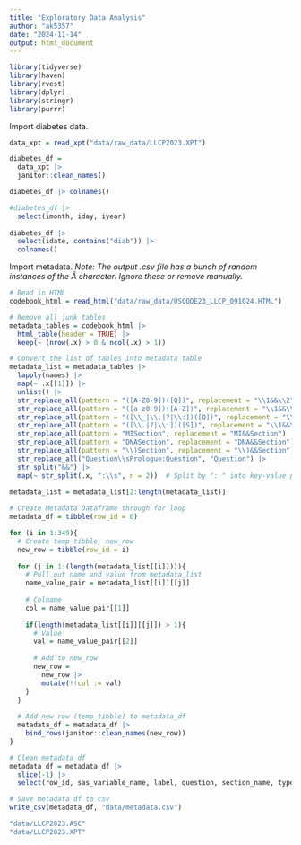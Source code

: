 ```yaml
---
title: "Exploratory Data Analysis"
author: "ak5357"
date: "2024-11-14"
output: html_document
---
```


```r
library(tidyverse)
library(haven)
library(rvest)
library(dplyr)
library(stringr)
library(purrr)
```

Import diabetes data.
```r
data_xpt = read_xpt("data/raw_data/LLCP2023.XPT")

diabetes_df =
  data_xpt |> 
  janitor::clean_names()

diabetes_df |> colnames()

#diabetes_df |> 
  select(imonth, iday, iyear)
  
diabetes_df |> 
  select(idate, contains("diab")) |> 
  colnames()


```


Import metadata. _Note: The output .csv file has a bunch of random instances of the Â character. Ignore these or remove manually._
```r
# Read in HTML
codebook_html = read_html("data/raw_data/USCODE23_LLCP_091024.HTML")

# Remove all junk tables
metadata_tables = codebook_html |> 
  html_table(header = TRUE) |> 
  keep(~ (nrow(.x) > 0 & ncol(.x) > 1))

# Convert the list of tables into metadata table
metadata_list = metadata_tables |>
  lapply(names) |> 
  map(~ .x[[1]]) |> 
  unlist() |>
  str_replace_all(pattern = "([A-Z0-9])([Q])", replacement = "\\1&&\\2") |> 
  str_replace_all(pattern = "([a-z0-9])([A-Z])", replacement = "\\1&&\\2") |> 
  str_replace_all(pattern = "([\\_|\\.|?|\\:])([Q])", replacement = "\\1&&\\2") |> 
  str_replace_all(pattern = "([\\.|?|\\:])([S])", replacement = "\\1&&\\2") |> 
  str_replace_all(pattern = "MISection", replacement = "MI&&Section") |> 
  str_replace_all(pattern = "DNASection", replacement = "DNA&&Section") |> 
  str_replace_all(pattern = "\\)Section", replacement = "\\)&&Section") |> 
  str_replace_all("Question\\sPrologue:Question", "Question") |> 
  str_split("&&") |> 
  map(~ str_split(.x, ":\\s", n = 2))  # Split by ": " into key-value pairs
  
metadata_list = metadata_list[2:length(metadata_list)]

# Create Metadata Dataframe through for loop
metadata_df = tibble(row_id = 0)

for (i in 1:349){
  # Create temp tibble, new_row
  new_row = tibble(row_id = i)
  
  for (j in 1:(length(metadata_list[[i]]))){
    # Pull out name and value from metadata_list
    name_value_pair = metadata_list[[i]][[j]]
    
    # Colname
    col = name_value_pair[[1]]
    
    if(length(metadata_list[[i]][[j]]) > 1){
      # Value
      val = name_value_pair[[2]]
      
      # Add to new_row
      new_row =
        new_row |> 
        mutate(!!col := val)
    }
  }
  
  # Add new row (temp_tibble) to metadata_df
  metadata_df = metadata_df |> 
    bind_rows(janitor::clean_names(new_row))
}

# Clean metadata df
metadata_df = metadata_df |> 
  slice(-1) |> 
  select(row_id, sas_variable_name, label, question, section_name, type_of_variable)

# Save metadata df to csv
write_csv(metadata_df, "data/metadata.csv")
```




```r

"data/LLCP2023.ASC"
"data/LLCP2023.XPT"


```


